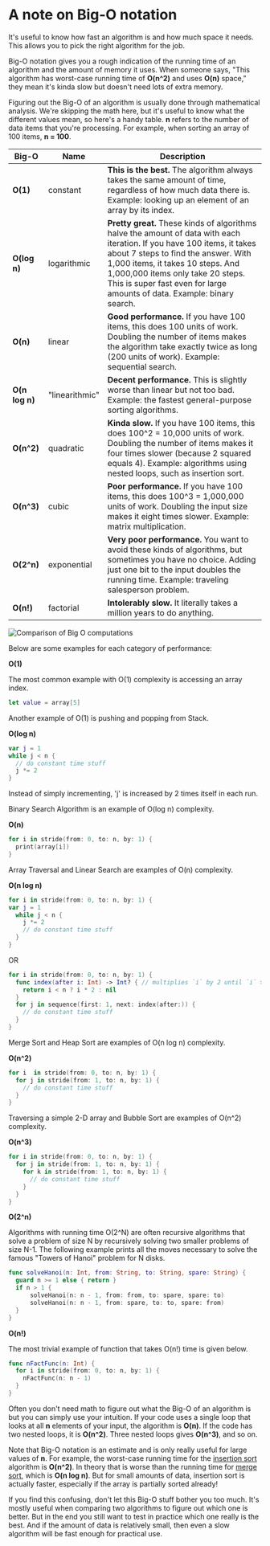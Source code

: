 # A note on Big-O notation

It's useful to know how fast an algorithm is and how much space it needs. This allows you to pick the right algorithm for the job.

Big-O notation gives you a rough indication of the running time of an algorithm and the amount of memory it uses. When someone says, "This algorithm has worst-case running time of **O(n^2)** and uses **O(n)** space," they mean it's kinda slow but doesn't need lots of extra memory.

Figuring out the Big-O of an algorithm is usually done through mathematical analysis. We're skipping the math here, but it's useful to know what the different values mean, so here's a handy table. **n** refers to the number of data items that you're processing. For example, when sorting an array of 100 items, **n = 100**.

| Big-O          | Name           | Description                                                                                                                                                                                                                                                                                                         |
| -------------- | -------------- | ------------------------------------------------------------------------------------------------------------------------------------------------------------------------------------------------------------------------------------------------------------------------------------------------------------------- |
| **O(1)**       | constant       | **This is the best.** The algorithm always takes the same amount of time, regardless of how much data there is. Example: looking up an element of an array by its index.                                                                                                                                            |
| **O(log n)**   | logarithmic    | **Pretty great.** These kinds of algorithms halve the amount of data with each iteration. If you have 100 items, it takes about 7 steps to find the answer. With 1,000 items, it takes 10 steps. And 1,000,000 items only take 20 steps. This is super fast even for large amounts of data. Example: binary search. |
| **O(n)**       | linear         | **Good performance.** If you have 100 items, this does 100 units of work. Doubling the number of items makes the algorithm take exactly twice as long (200 units of work). Example: sequential search.                                                                                                              |
| **O(n log n)** | "linearithmic" | **Decent performance.** This is slightly worse than linear but not too bad. Example: the fastest general-purpose sorting algorithms.                                                                                                                                                                                |
| **O(n^2)**     | quadratic      | **Kinda slow.** If you have 100 items, this does 100^2 = 10,000 units of work. Doubling the number of items makes it four times slower (because 2 squared equals 4). Example: algorithms using nested loops, such as insertion sort.                                                                                |
| **O(n^3)**     | cubic          | **Poor performance.** If you have 100 items, this does 100^3 = 1,000,000 units of work. Doubling the input size makes it eight times slower. Example: matrix multiplication.                                                                                                                                        |
| **O(2^n)**     | exponential    | **Very poor performance.** You want to avoid these kinds of algorithms, but sometimes you have no choice. Adding just one bit to the input doubles the running time. Example: traveling salesperson problem.                                                                                                        |
| **O(n!)**      | factorial      | **Intolerably slow.** It literally takes a million years to do anything.                                                                                                                                                                                                                                            |

![Comparison of Big O computations](https://upload.wikimedia.org/wikipedia/commons/7/7e/Comparison_computational_complexity.svg)

Below are some examples for each category of performance:

**O(1)**

The most common example with O(1) complexity is accessing an array index.

```swift
let value = array[5]
```

Another example of O(1) is pushing and popping from Stack.

**O(log n)**

```swift
var j = 1
while j < n {
  // do constant time stuff
  j *= 2
}
```

Instead of simply incrementing, 'j' is increased by 2 times itself in each run.

Binary Search Algorithm is an example of O(log n) complexity.

**O(n)**

```swift
for i in stride(from: 0, to: n, by: 1) {
  print(array[i])
}
```

Array Traversal and Linear Search are examples of O(n) complexity.

**O(n log n)**

```swift
for i in stride(from: 0, to: n, by: 1) {
var j = 1
  while j < n {
    j *= 2
    // do constant time stuff
  }
}
```

OR

```swift
for i in stride(from: 0, to: n, by: 1) {
  func index(after i: Int) -> Int? { // multiplies `i` by 2 until `i` >= `n`
    return i < n ? i * 2 : nil
  }
  for j in sequence(first: 1, next: index(after:)) {
    // do constant time stuff
  }
}
```

Merge Sort and Heap Sort are examples of O(n log n) complexity.

**O(n^2)**

```swift
for i  in stride(from: 0, to: n, by: 1) {
  for j in stride(from: 1, to: n, by: 1) {
    // do constant time stuff
  }
}
```

Traversing a simple 2-D array and Bubble Sort are examples of O(n^2) complexity.

**O(n^3)**

```swift
for i in stride(from: 0, to: n, by: 1) {
  for j in stride(from: 1, to: n, by: 1) {
    for k in stride(from: 1, to: n, by: 1) {
      // do constant time stuff
    }
  }
}
```

**O(2^n)**

Algorithms with running time O(2^N) are often recursive algorithms that solve a problem of size N by recursively solving two smaller problems of size N-1.
The following example prints all the moves necessary to solve the famous "Towers of Hanoi" problem for N disks.

```swift
func solveHanoi(n: Int, from: String, to: String, spare: String) {
  guard n >= 1 else { return }
  if n > 1 {
      solveHanoi(n: n - 1, from: from, to: spare, spare: to)
      solveHanoi(n: n - 1, from: spare, to: to, spare: from)
  }
}
```

**O(n!)**

The most trivial example of function that takes O(n!) time is given below.

```swift
func nFactFunc(n: Int) {
  for i in stride(from: 0, to: n, by: 1) {
    nFactFunc(n: n - 1)
  }
}
```

Often you don't need math to figure out what the Big-O of an algorithm is but you can simply use your intuition. If your code uses a single loop that looks at all **n** elements of your input, the algorithm is **O(n)**. If the code has two nested loops, it is **O(n^2)**. Three nested loops gives **O(n^3)**, and so on.

Note that Big-O notation is an estimate and is only really useful for large values of **n**. For example, the worst-case running time for the [insertion sort](Insertion%20Sort/) algorithm is **O(n^2)**. In theory that is worse than the running time for [merge sort](Merge%20Sort/), which is **O(n log n)**. But for small amounts of data, insertion sort is actually faster, especially if the array is partially sorted already!

If you find this confusing, don't let this Big-O stuff bother you too much. It's mostly useful when comparing two algorithms to figure out which one is better. But in the end you still want to test in practice which one really is the best. And if the amount of data is relatively small, then even a slow algorithm will be fast enough for practical use.

